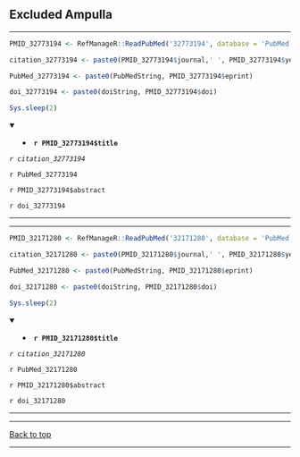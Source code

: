
## Excluded Ampulla {#ampulla}




---

```r

PMID_32773194 <- RefManageR::ReadPubMed('32773194', database = 'PubMed')

citation_32773194 <- paste0(PMID_32773194$journal,' ', PMID_32773194$year, ' ', PMID_32773194$month,';', PMID_32773194$volume,'(', PMID_32773194$number,'):', PMID_32773194$pages)

PubMed_32773194 <- paste0(PubMedString, PMID_32773194$eprint)

doi_32773194 <- paste0(doiString, PMID_32773194$doi)

Sys.sleep(2)

```

<details open> <summary>
- **`r PMID_32773194$title`**
</summary> 

*`r citation_32773194`*

`r PubMed_32773194`

`r PMID_32773194$abstract`

`r doi_32773194`

</details>

---




---

```r

PMID_32171280 <- RefManageR::ReadPubMed('32171280', database = 'PubMed')

citation_32171280 <- paste0(PMID_32171280$journal,' ', PMID_32171280$year, ' ', PMID_32171280$month,';', PMID_32171280$volume,'(', PMID_32171280$number,'):', PMID_32171280$pages)

PubMed_32171280 <- paste0(PubMedString, PMID_32171280$eprint)

doi_32171280 <- paste0(doiString, PMID_32171280$doi)

Sys.sleep(2)

```

<details open> <summary>
- **`r PMID_32171280$title`**
</summary> 

*`r citation_32171280`*

`r PubMed_32171280`

`r PMID_32171280$abstract`

`r doi_32171280`

</details>

---








---

<a href="#top" target="_self">Back to top</a>

---

\pagebreak

